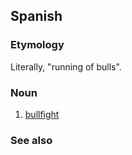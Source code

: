 ==Spanish==

===Etymology===
Literally, "running of bulls".

===Noun===
{{es-noun|f|corridas de toros}}

# [[bullfight]] {{gloss|bullfighting event}}
#: {{syn|es|corrida}}

===See also===
{{col4|es
|banderilla
|banderillero
|capote
|descabello
|estocada
|estoque
|faena
|indulto
|matador
|montera
|muleta
|novillada
|novillero
|pica
|picador
|plaza de toros
|puntilla
|rejoneador
|tauromaquia
|tercio
|toreador
|torero
|vara
}}

{{C|es|Bullfighting}}